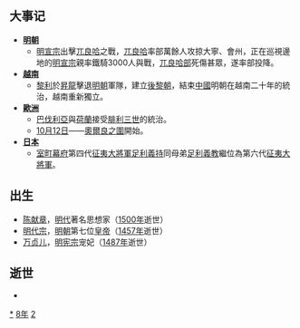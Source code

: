 {{yearTOC|1428|明'''[[宣德|宣德]]三年'''；陳暠'''[[天慶_(陳暠)|天慶]]三年'''；越南'''[[順天_(黎利)|順天]]元年'''；日本'''[[應永|應永]]三十五年'''，'''[[正長|正長]]元年'''}}

== 大事记 ==
* '''[[明朝|明朝]]'''
** [[明宣宗|明宣宗]]出擊[[兀良哈三衛|兀良哈]]之戰，[[兀良哈三衛|兀良哈]]率部萬餘人攻掠大寧、會州，正在巡視邊地的[[明宣宗|明宣宗]]親率鐵騎3000人與戰，[[兀良哈三衛|兀良哈部]]死傷甚眾，遂率部投降。
* '''[[越南|越南]]'''
** [[黎利|黎利]]於[[河內|昇龍]]擊退[[明朝|明朝]]軍隊，建立[[後黎朝|後黎朝]]，結束[[中國|中國]]明朝在越南二十年的統治，越南重新獨立。
* '''[[歐洲|歐洲]]'''
** [[巴伐利亞|巴伐利亞]]與[[荷蘭|荷蘭]]接受[[腓利三世_(勃艮第)|腓利三世]]的統治。
** [[10月12日|10月12日]]——[[奧爾良之圍|奧爾良之圍]]開始。
* '''[[日本|日本]]'''
** [[室町幕府|室町幕府]]第四代[[征夷大將軍|征夷大將軍]][[足利義持|足利義持]]同母弟[[足利義教|足利義教]]繼位為第六代[[征夷大將軍|征夷大將軍]]。

== 出生 ==
* [[陈献章|陈献章]]，[[明朝|明代]]著名思想家（[[1500年|1500年]]逝世）
* [[明代宗|明代宗]]，[[明朝|明朝]]第七位[[皇帝|皇帝]]（[[1457年|1457年]]逝世）
* [[万贞儿|万贞儿]]，[[明宪宗|明宪宗]]宠妃（[[1487年|1487年]]逝世）

== 逝世 ==
{{Wikisource year mention}}
*

[[Category:1428年|*]]
[[Category:1420年代|8年]]
[[Category:15世纪各年|2]]